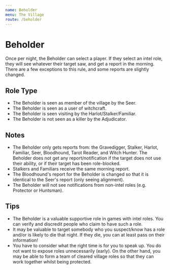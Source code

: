 ```yaml
---
name: Beholder
menu: The Village
route: /beholder
---
```


# Beholder

Once per night, the Beholder can select a player. If they select an intel role, they will see whatever their target saw, and get a report in the morning. There are a few exceptions to this rule, and some reports are slightly changed.

## Role Type

- The Beholder is seen as member of the village by the Seer.
- The Beholder is seen as a user of witchcraft.
- The Beholder is seen visiting by the Harlot/Stalker/Familiar.
- The Beholder is not seen as a killer by the Adjudicator.

## Notes

- The Beholder only gets reports from: the Gravedigger, Stalker, Harlot, Familiar, Seer, Bloodhound, Tarot Reader, and Witch Hunter. The Beholder does not get any report/notification if the target does not use their ability, or if their target has been role-blocked.
- Stalkers and Familiars receive the same morning report.
- The Bloodhound's report for the Beholder is changed so that it is identical to the Seer's report (only seeing alignment).
- The Beholder will not see notifications from non-intel roles (e.g. Protector or Huntsman).

## Tips

- The Beholder is a valuable supportive role in games with intel roles. You can verify and discredit people who claim to have such a role.
- It may be valuable to target somebody who you suspect/know has a role and/or is likely to die that night. If they die, you can at least pass on their information!
- You have to consider what the right time is for you to speak up. You do not want to expose roles unnecessarily (early). On the other hand, you may be able to form a team of cleared village roles so that they can work together whilst being protected.
